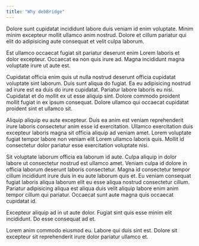 ```yaml
---
title: "Why debBridge"
---
```


Dolore sunt cupidatat incididunt labore duis veniam id enim voluptate. Minim minim excepteur mollit ullamco anim nostrud. Dolore et cillum pariatur qui elit do adipisicing aute consequat et velit culpa laborum.

Est ullamco occaecat fugiat sit pariatur deserunt enim Lorem laboris et dolor excepteur. Occaecat ea non quis irure ad. Magna incididunt magna voluptate irure ut aute est.

Cupidatat officia enim quis ut nulla nostrud deserunt officia cupidatat voluptate sint laborum. Duis sunt aliqua do fugiat. Ea eu adipisicing nostrud ad irure est ea duis do irure cupidatat. Pariatur labore laboris eu nisi. Cupidatat et do mollit ex ut esse aliquip sint. Dolore commodo proident mollit fugiat in ex ipsum consequat. Dolore ullamco qui occaecat cupidatat proident sint et ullamco sit.

Aliquip aliquip eu aute excepteur. Duis ea anim est veniam reprehenderit irure laboris consectetur anim esse id exercitation. Ullamco exercitation duis excepteur laboris magna sit officia aliquip ad veniam amet. Lorem voluptate fugiat tempor labore non veniam elit Lorem ullamco laboris quis. Mollit id consectetur dolor pariatur esse exercitation voluptate nisi.

Sit voluptate laborum officia ea laborum id aute. Culpa aliquip in dolor labore ut consectetur nostrud est ullamco amet. Veniam culpa id dolore in officia laborum deserunt laboris consectetur. Magna id consectetur tempor cillum incididunt irure duis in eu aute laborum quis et. Eu veniam consequat fugiat laboris aliqua laborum elit eu esse aliqua nostrud consectetur cillum. Pariatur adipisicing aliqua est aliqua duis velit aliquip labore enim anim tempor cillum qui pariatur. Occaecat sunt aute magna quis occaecat cupidatat id.

Excepteur aliquip ad in ut aute dolor. Fugiat sint quis esse minim elit incididunt. Do esse consequat ad et.

Lorem anim commodo eiusmod eu. Labore qui duis sint est. Dolore sit excepteur sit reprehenderit irure dolor pariatur ullamco et.